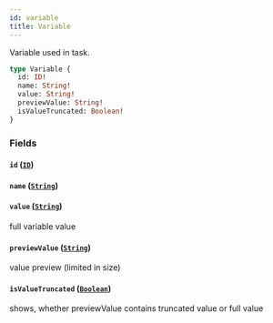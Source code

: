 ```yaml
---
id: variable
title: Variable
---
```


Variable used in task.

```graphql
type Variable {
  id: ID!
  name: String!
  value: String!
  previewValue: String!
  isValueTruncated: Boolean!
}
```

### Fields

#### `id` ([`ID`](../scalars/id.mdx))

#### `name` ([`String`](../scalars/string.mdx))

#### `value` ([`String`](../scalars/string.mdx))

full variable value

#### `previewValue` ([`String`](../scalars/string.mdx))

value preview (limited in size)

#### `isValueTruncated` ([`Boolean`](../scalars/boolean.mdx))

shows, whether previewValue contains truncated value or full value

